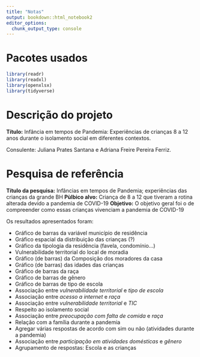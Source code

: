 ```yaml
---
title: "Notas"
output: bookdown::html_notebook2
editor_options: 
  chunk_output_type: console
---
```


# Pacotes usados

```r
library(readr)
library(readxl)
library(openxlsx)
library(tidyverse)
```

# Descrição do projeto

**Título:** Infância em tempos de Pandemia: Experiências de crianças 8 a 12 anos durante o isolamento social em diferentes contextos.

Consulente: Juliana Prates Santana e Adriana Freire Pereira Ferriz.

# Pesquisa de referência

**Título da pesquisa:** Infâncias em tempos de Pandemia; experiências das crianças da grande BH
**Pùlbico alvo:** Criança de 8 a 12 que tiveram a rotina alterada devido a pandemia de COVID-19
**Objetivo:** O objetivo geral foi o de compreender como essas crianças vivenciam a pandemia de COVID-19

Os resultados apresentados foram:

* Gráfico de barras da variável município de residência
* Gráfico espacial da distribuição das crianças (?)
* Gráfico da tipologia da residência (favela, condomínio...)
* Vulnerabilidade territorial do local de moradia
* Gráfico (de barras) da Composição dos moradores da casa
* Gráfico (de barras) das idades das crianças
* Gráfico de barras da raça
* Gráfico de barras de gênero
* Gráfico de barras de tipo de escola
* Associação entre _vulnerabilidade territorial_ e _tipo de escola_
* Associação entre _acesso a internet_ e _raça_
* Associação entre _vulnerabilidade territorial_ e _TIC_
* Respeito ao isolamento social
* Associação entre _preocupação com falta de comida_ e _raça_
* Relação com a família durante a pandemia
* Agregar várias respostas de acordo com sim ou não (atividades durante a pandemia)
* Associação entre _participação em atividades domésticas_ e _gênero_
* Agrupamento de respostas: Escola e as crianças

